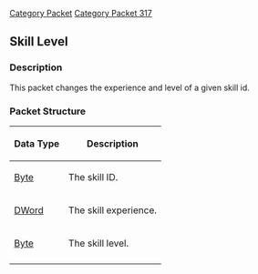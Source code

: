 [[Category Packet]]
[[Category Packet 317]]
{{packet|name=Skill level|description=Changes the experience and level of a given skill id.|opcode=135|type=Fixed|length=6|revision=317}}
== Skill Level ==

=== Description ===

This packet changes the experience and level of a given skill id.

=== Packet Structure ===
{|border=2
! Data Type
! Description
|-
| [[Data Types#Byte|Byte]]
| The skill ID.
|-
| [[Data Types#DWord|DWord]]
| The skill experience.
|-
| [[Data Types#Byte|Byte]]
| The skill level.
|-
|}
